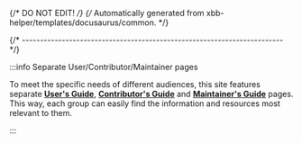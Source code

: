 {/* DO NOT EDIT! */}
{/* Automatically generated from xbb-helper/templates/docusaurus/common. */}

{/* ------------------------------------------------------------------------ */}

:::info Separate User/Contributor/Maintainer pages

To meet the specific needs of different
audiences, this site features separate
**[User's Guide](/docs/user/)**,
**[Contributor's Guide](/docs/developer/)** and
**[Maintainer's Guide](/docs/maintainer/)**
pages. This way, each group can easily find the information and resources
most relevant to them.

:::
